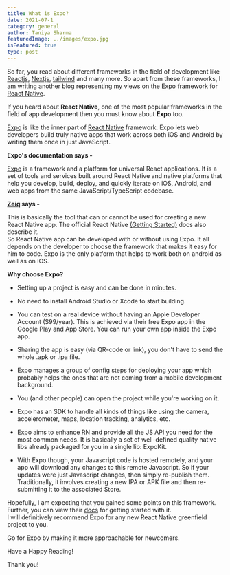 ```yaml
---
title: What is Expo?
date: 2021-07-1
category: general
author: Taniya Sharma
featuredImage: ../images/expo.jpg
isFeatured: true
type: post
---
```



So far, you read about different frameworks in the field of development like [Reactjs](https://www.zeiq.co/posts/what's-so-great-about-react-web-development/), [Nextjs](https://www.zeiq.co/posts/why-nextjs-is-good-for-ecommerce/), [tailwind](https://www.zeiq.co/posts/tailwind-css/) and many more. So apart from these frameworks, I am writing another blog representing my views on the [Expo](https://expo.io/) framework for [React Native](https://reactnative.dev/).

If you heard about **React Native**, one of the most popular frameworks in the field of app development then you must know about **Expo** too.  

[Expo](https://expo.io/) is like the inner part of [React Native](https://reactnative.dev/) framework. Expo lets web developers build truly native apps that work across both iOS and Android by writing them once in just JavaScript.

**Expo's documentation says -**

[Expo](https://expo.io/) is a framework and a platform for universal React applications. It is a set of tools and services built around React Native and native platforms that help you develop, build, deploy, and quickly iterate on iOS, Android, and web apps from the same JavaScript/TypeScript codebase.

**[Zeiq](https://www.zeiq.co/) says -**

This is basically the tool that can or cannot be used for creating a new React Native app. The official React Native [(Getting Started)](https://reactnative.dev/docs/getting-started) docs also describe it.  
So React Native app can be developed with or without using Expo. It all depends on the developer to choose the framework that makes it easy for him to code. Expo is the only platform that helps to work both on android as well as on IOS.

**Why choose Expo?** 

 - Setting up a project is easy and can be done in minutes.
 
 - No need to install Android Studio or Xcode to start building.

 - You can test on a real device without having an Apple Developer Account ($99/year). This is achieved via their free Expo app in the Google Play and App Store. You can run your own app inside the Expo app.
 
 - Sharing the app is easy (via QR-code or link), you don't have to send the whole .apk or .ipa file.
 
 - Expo manages a group of config steps for deploying your app which probably helps the ones that are not coming from a mobile development background.
 
 - You (and other people) can open the project while you're working on it.
 
 - Expo has an SDK to handle all kinds of things like using the camera, accelerometer, maps, location tracking, analytics, etc.
 
 - Expo aims to enhance RN and provide all the JS API you need for the most common needs. It is basically a set of well-defined quality native libs already packaged for you in a single lib: ExpoKit.
 
 - With Expo though, your Javascript code is hosted remotely, and your app will download any changes to this remote Javascript. So if your updates were just Javascript changes, then simply re-publish them. Traditionally, it involves creating a new IPA or APK file and then re-submitting it to the associated Store.

Hopefully, I am expecting that you gained some points on this framework. Further, you can view their [docs](https://docs.expo.io/) for getting started with it.  
I will definitively recommend Expo for any new React Native greenfield project to you.

Go for Expo by making it more approachable for newcomers.

Have a Happy Reading!  

Thank you!
